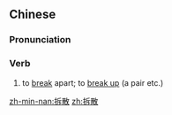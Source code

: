 ==Chinese==
{{zh-forms}}

===Pronunciation===
{{zh-pron
|m=chāisàn
|c=caak3 saan2
|h=pfs=chhak-san
|mn=thiah-sòaⁿ
|cat=v
}}

===Verb===
{{zh-verb}}

# to [[break]] apart; to [[break up]] (a pair etc.)

[[zh-min-nan:拆散]]
[[zh:拆散]]